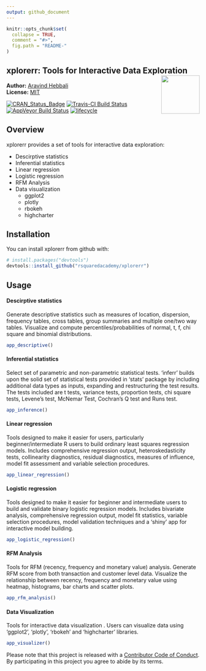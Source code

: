 ```yaml
---
output: github_document
---
```


<!-- README.md is generated from README.Rmd. Please edit that file -->

```r
knitr::opts_chunk$set(
  collapse = TRUE,
  comment = "#>",
  fig.path = "README-"
)
```

xplorerr: Tools for Interactive Data Exploration <img src="xplorerr.png" height="100px" align="right" />
---------

**Author:** [Aravind Hebbali](https://www.aravindhebbali.com/)<br/>
**License:** [MIT](https://opensource.org/licenses/MIT)

[![CRAN_Status_Badge](http://www.r-pkg.org/badges/version/xplorerr)](https://cran.r-project.org/package=xplorerr)
[![Travis-CI Build Status](https://travis-ci.org/rsquaredacademy/xplorerr.svg?branch=master)](https://travis-ci.org/rsquaredacademy/xplorerr)
[![AppVeyor Build Status](https://ci.appveyor.com/api/projects/status/github/rsquaredacademy/xplorerr?branch=master&svg=true)](https://ci.appveyor.com/project/rsquaredacademy/xplorerr)
[![lifecycle](https://img.shields.io/badge/lifecycle-experimental-orange.svg)](https://www.tidyverse.org/lifecycle/#experimental)

## Overview

xplorerr provides a set of tools for interactive data exploration:

- Descirptive statistics
- Inferential statistics
- Linear regression
- Logistic regression
- RFM Analysis
- Data visualization
    - ggplot2
    - plotly
    - rbokeh
    - highcharter

## Installation

You can install xplorerr from github with:

```r
# install.packages("devtools")
devtools::install_github("rsquaredacademy/xplorerr")
```

## Usage

#### Descirptive statistics

Generate descriptive statistics such as measures of location,
dispersion, frequency tables, cross tables, group summaries and multiple
one/two way tables. Visualize and compute percentiles/probabilities of 
normal, t, f, chi square and binomial distributions.

```r
app_descriptive()
```

#### Inferential statistics

Select set of parametric and non-parametric statistical tests. 'inferr' builds upon the solid set of
statistical tests provided in 'stats' package by including additional data types as inputs, expanding and
restructuring the test results. The tests included are t tests, variance tests, proportion tests, 
chi square tests, Levene's test, McNemar Test, Cochran's Q test and Runs test.

```r
app_inference()
```

#### Linear regression

Tools designed to make it easier for users, particularly beginner/intermediate R users 
to build ordinary least squares regression models. Includes comprehensive regression output, 
heteroskedasticity tests, collinearity diagnostics, residual diagnostics, measures of influence, 
model fit assessment and variable selection procedures.


```r
app_linear_regression()
```

#### Logistic regression

Tools designed to make it easier for beginner and intermediate users to build and validate 
binary logistic regression models. Includes bivariate analysis, comprehensive regression output, 
model fit statistics, variable selection procedures, model validation techniques and a 'shiny' 
app for interactive model building.

```r
app_logistic_regression()
```

#### RFM Analysis

Tools for RFM (recency, frequency and monetary value) analysis. 
Generate RFM score from both transaction and customer level data. Visualize the
relationship between recency, frequency and monetary value using heatmap, 
histograms, bar charts and scatter plots.

```r
app_rfm_analysis()
```

#### Data Visualization

Tools for interactive data visualization . Users can visualize data using 'ggplot2', 'plotly', 
'rbokeh' and 'highcharter' libraries. 

```r
app_visualizer()
```


Please note that this project is released with a [Contributor Code of Conduct](CONDUCT.md). By participating in this project you agree to abide by its terms.
